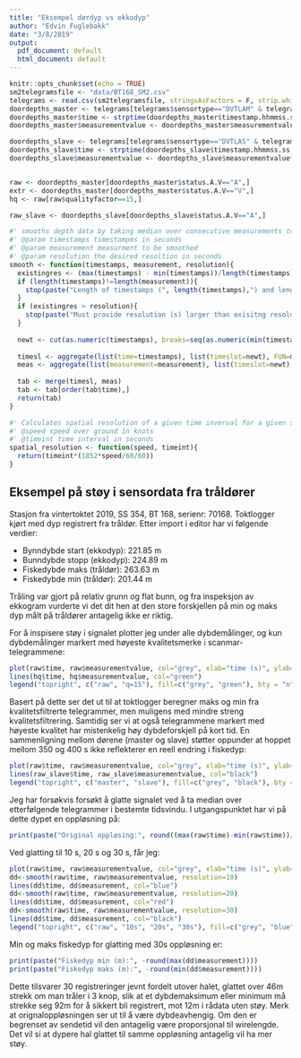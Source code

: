 ```yaml
---
title: "Eksempel dørdyp vs ekkodyp"
author: "Edvin Fuglebakk"
date: "3/8/2019"
output:
  pdf_document: default
  html_document: default
---
```


```r
knitr::opts_chunk$set(echo = TRUE)
sm2telegramsfile <- "data/BT168_SM2.csv"
telegrams <- read.csv(sm2telegramsfile, stringsAsFactors = F, strip.white = T, colClasses=c("character", NA, NA, NA, NA, NA, NA, NA))
doordepths_master <- telegrams[telegrams$sensortype=="DVTLAM" & telegrams$measurementid=="D",]
doordepths_master$time <- strptime(doordepths_master$timestamp.hhmmss.ss, format="%H%M%S")-strptime(doordepths_master$timestamp.hhmmss.ss, format="%H%M%S")[[1]]
doordepths_master$measurementvalue <- doordepths_master$measurementvalue*(-1)

doordepths_slave <- telegrams[telegrams$sensortype=="DVTLAS" & telegrams$measurementid=="D",]
doordepths_slave$time <- strptime(doordepths_slave$timestamp.hhmmss.ss, format="%H%M%S")-strptime(doordepths_slave$timestamp.hhmmss.ss, format="%H%M%S")[[1]]
doordepths_slave$measurementvalue <- doordepths_slave$measurementvalue*(-1)


raw <- doordepths_master[doordepths_master$status.A.V=="A",]
extr <- doordepths_master[doordepths_master$status.A.V=="V",]
hq <- raw[raw$qualityfactor==15,]

raw_slave <- doordepths_slave[doordepths_slave$status.A.V=="A",]

#' smooths depth data by taking median over consecutive measurements to obtain the desired resolution
#' @param timestamps timestampms in seconds
#' @param measurement measurment to be smoothed
#' @param resolution the desired resoltion in seconds
smooth <- function(timestamps, measurement, resolution){
  existingres <- (max(timestamps) - min(timestamps))/length(timestamps)
  if (length(timestamps)!=length(measurement)){
    stop(paste("Length of timestamps (", length(timestamps),") and length og measurements (", length(measurement),") must match"))
  }
  if (existingres > resolution){
    stop(paste("Must provide resolution (s) larger than exisitng resolution (", existingres, "s)"))
  }
  
  newt <- cut(as.numeric(timestamps), breaks=seq(as.numeric(min(timestamps)), as.numeric(max(timestamps))+resolution, resolution), right=F)
  
  timesl <- aggregate(list(time=timestamps), list(timeslot=newt), FUN=median, ordered_result=T)
  meas <- aggregate(list(measurement=measurement), list(timeslot=newt), FUN=median, ordered_result=T) 
  
  tab <- merge(timesl, meas)
  tab <- tab[order(tab$time),]
  return(tab)
}

#' Calculates spatial resolution of a given time inverval for a given speed
#' @speed speed over ground in knots
#' @timeint time interval in seconds
spatial_resolution <- function(speed, timeint){
  return(timeint*(1852*speed/60/60))
}
```

## Eksempel på støy i sensordata fra tråldører

Stasjon fra vintertoktet 2019, SS 354, BT 168, serienr: 70168. Toktlogger kjørt med dyp registrert fra tråldør. Etter import i editor har vi følgende verdier:

* Bynndybde start (ekkodyp): 221.85 m
* Bunndybde stopp (ekkodyp): 224.89 m
* Fiskedybde maks (tråldør): 263.63 m
* Fiskedybde min (tråldør): 201.44 m

Tråling var gjort på relativ grunn og flat bunn, og fra inspeksjon av ekkogram vurderte vi det dit hen at den store forskjellen på min og maks dyp målt på tråldører antagelig ikke er riktig.

For å inspisere støy i signalet plotter jeg under alle dybdemålinger, og kun dybdemålinger markert med høyeste kvalitetsmerke i scanmar-telegrammene:

```r
plot(raw$time, raw$measurementvalue, col="grey", xlab="time (s)", ylab="-depth (m)", main="raw vs quality=15", type="l")
lines(hq$time, hq$measurementvalue, col="green")
legend("topright", c("raw", "q=15"), fill=c("grey", "green"), bty = "n")

```

Basert på dette ser det ut til at toktlogger beregner maks og min fra kvalitetsfiltrerte telegrammer, men muligens med mindre streng kvalitetsfiltrering. Samtidig ser vi at også telegrammene markert med høyeste kvalitet har mistenkelig høy dybdeforskjell på kort tid. En sammenligning mellom dørene (master og slave) støtter oppunder at hoppet mellom 350 og 400 s ikke reflekterer en reell endring i fiskedyp:

```r
plot(raw$time, raw$measurementvalue, col="grey", xlab="time (s)", ylab="-depth (m)", main="raw master vs slave", type="l")
lines(raw_slave$time, raw_slave$measurementvalue, col="black")
legend("topright", c("master", "slave"), fill=c("grey", "black"), bty = "n")
```

Jeg har forsøkvis forsøkt å glatte signalet ved å ta median over etterfølgende telegrammer i bestemte tidsvindu. I utgangspunktet har vi på dette dypet en oppløsning på:
```r
print(paste("Original oppløsing:", round((max(raw$time)-min(raw$time))/length(raw$time)), "s eller", round(spatial_resolution(3.0, (max(raw$time)-min(raw$time))/length(raw$time))), "m @ 3.0 kt SOG."))
```

Ved glatting til 10 s, 20 s og 30 s, får jeg:

```r
plot(raw$time, raw$measurementvalue, col="grey", xlab="time (s)", ylab="-depth (m)", main="raw vs smoothed (10s, 20s, 30s)\n(15m, 31m, 46m @ 3.0 kt)", type="l")
dd<-smooth(raw$time, raw$measurementvalue, resolution=10)
lines(dd$time, dd$measurement, col="blue")
dd<-smooth(raw$time, raw$measurementvalue, resolution=20)
lines(dd$time, dd$measurement, col="red")
dd<-smooth(raw$time, raw$measurementvalue, resolution=30)
lines(dd$time, dd$measurement, col="black")
legend("topright", c("raw", "10s", "20s", "30s"), fill=c("grey", "blue", "red", "black"), bty = "n")
```

Min og maks fiskedyp for glatting med 30s oppløsning er:
```r
print(paste("Fiskedyp min (m):", -round(max(dd$measurement))))
print(paste("Fiskedyp maks (m):", -round(min(dd$measurement))))
```
Dette tilsvarer 30 registreringer jevnt fordelt utover halet, glattet over 46m strekk om man tråler i 3 knop, slik at et dybdemaksimum eller minimum må strekke seg 92m for å sikkert bli registrert, mot 12m i rådata uten støy. Merk at orignaloppløsningen ser ut til å være dybdeavhengig. Om den er begrenset av sendetid vil den antagelig være proporsjonal til wirelengde. Det vil si at dypere hal glattet til samme oppløsning antagelig vil ha mer støy.
